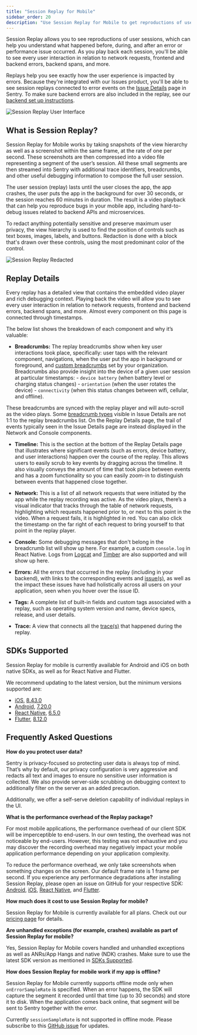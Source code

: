 ```yaml
---
title: "Session Replay for Mobile"
sidebar_order: 20
description: "Use Session Replay for Mobile to get reproductions of user sessions. You'll be able to repro issues faster and get a better understanding of user impact."
---
```


Session Replay allows you to see reproductions of user sessions, which can help you understand what happened before, during, and after an error or performance issue occurred. As you play back each session, you'll be able to see every user interaction in relation to network requests, frontend and backend errors, backend spans, and more.

Replays help you see exactly how the user experience is impacted by errors. Because they're integrated with our Issues product, you'll be able to see session replays connected to error events on the [Issue Details](/product/issues/issue-details/) page in Sentry. To make sure backend errors are also included in the replay, see our [backend set up instructions](/product/explore/session-replay/getting-started/#replays-for-backend-errors).

![Session Replay User Interface](./img/session-replay.png)

## What is Session Replay?

Session Replay for Mobile works by taking snapshots of the view hierarchy as well as a screenshot within the same frame, at the rate of one per second. These screenshots are then compressed into a video file representing a segment of the user’s session. All these small segments are then streamed into Sentry with additional trace identifiers, breadcrumbs, and other useful debugging information to compose the full user session.

The user session (replay) lasts until the user closes the app, the app crashes, the user puts the app in the background for over 30 seconds, or the session reaches 60 minutes in duration. The result is a video playback that can help you reproduce bugs in your mobile app, including hard-to-debug issues related to backend APIs and microservices.

To redact anything potentially sensitive and preserve maximum user privacy, the view hierarchy is used to find the position of controls such as text boxes, images, labels, and buttons. Redaction is done with a block that's drawn over these controls, using the most predominant color of the control.

![Session Replay Redacted](./img/session-replay-redacted.png)

## Replay Details

Every replay has a detailed view that contains the embedded video player and rich debugging context. Playing back the video will allow you to see every user interaction in relation to network requests, frontend and backend errors, backend spans, and more.  Almost every component on this page is connected through timestamps.

The below list shows the breakdown of each component and why it’s valuable:

- **Breadcrumbs:** The replay breadcrumbs show when key user interactions took place, specifically: user taps with the relevant component, navigations, when the user put the app in background or foreground, and [custom breadcrumbs](/product/sentry-basics/integrate-backend/configuration-options/#breadcrumbs) set by your organization. Breadcrumbs also provide insight into the device of a given user session at particular timestamps:
      - `device battery` (when battery level or charging status changes)
      - `orientation` (when the user rotates the device)
      - `connectivity` (when this status changes between wifi, cellular, and offline).

These breadcrumbs are synced with the replay player and will auto-scroll as the video plays. Some [breadcrumb types](/product/issues/issue-details/breadcrumbs/) visible in Issue Details are not 1:1 to the replay breadcrumbs list. On the Replay Details page, the trail of events typically seen in the Issue Details page are instead displayed in the Network and Console components.


- **Timeline:** This is the section at the bottom of the Replay Details page that illustrates where significant events (such as errors, device battery, and user interactions) happen over the course of the replay. This allows users to easily scrub to key events by dragging across the timeline. It also visually conveys the amount of time that took place between events and has a zoom functionality so you can easily zoom-in to distinguish between events that happened close together.

- **Network:** This is a list of all network requests that were initiated by the app while the replay recording was active. As the video plays, there’s a visual indicator that tracks through the table of network requests, highlighting which requests happened prior to, or next to this point in the video. When a request fails, it is highlighted in red. You can also click the timestamp on the far right of each request to bring yourself to that point in the replay player.

- **Console:** Some debugging messages that don't belong in the breadcrumb list will show up here. For example, a custom `console.log` in React Native. Logs from [Logcat](https://docs.sentry.io/platforms/android/integrations/logcat/) and [Timber](https://docs.sentry.io/platforms/android/integrations/timber/) are also supported and will show up here.

- **Errors:** All the errors that occurred in the replay (including in your backend), with links to the corresponding events and [issue(s)](/product/issues/issue-details/error-issues/), as well as the impact these issues have had holistically across all users on your application, seen when you hover over the issue ID.

- **Tags:** A complete list of built-in fields and custom tags associated with a replay, such as operating system version and name, device specs, release, and user details.

- **Trace:** A view that connects all the [trace(s)](/product/sentry-basics/tracing/distributed-tracing/#traces-transactions-and-spans) that happened during the replay.

## SDKs Supported

Session Replay for mobile is currently available for Android and iOS on both native SDKs, as well as for React Native and Flutter.

We recommend updating to the latest version, but the minimum versions supported are:

- [iOS](/platforms/apple/guides/ios/session-replay/), [8.43.0](https://github.com/getsentry/sentry-cocoa/releases)
- [Android](/platforms/android/session-replay/), [7.20.0](https://github.com/getsentry/sentry-java/releases)
- [React Native](/platforms/react-native/session-replay/), [6.5.0](https://github.com/getsentry/sentry-react-native/releases)
- [Flutter](/platforms/flutter/session-replay/), [8.12.0](https://github.com/getsentry/sentry-dart/releases)

## Frequently Asked Questions

**How do you protect user data?**

Sentry is privacy-focused so protecting user data is always top of mind. That’s why by default, our privacy configuration is very aggressive and redacts all text and images to ensure no sensitive user information is collected. We also provide server-side scrubbing on debugging context to additionally filter on the server as an added precaution.

Additionally, we offer a self-serve deletion capability of individual replays in the UI.

**What is the performance overhead of the Replay package?**

For most mobile applications, the performance overhead of our client SDK will be imperceptible to end-users. In our own testing, the overhead was not noticeable by end-users. However, this testing was not exhaustive and you may discover the recording overhead may negatively impact your mobile application performance depending on your application complexity.

To reduce the performance overhead, we only take screenshots when something changes on the screen. Our default frame rate is 1 frame per second.
If you experience any performance degradations after installing Session Replay, please open an issue on GitHub for your respective SDK: [Android](https://github.com/getsentry/sentry-java/issues/new/choose), [iOS](https://github.com/getsentry/sentry-cocoa/issues/new/choose), [React Native](https://github.com/getsentry/sentry-react-native/issues/new/choose), and [Flutter](https://github.com/getsentry/sentry-dart/issues/new/choose).

**How much does it cost to use Session Replay for mobile?**

Session Replay for Mobile is currently available for all plans. Check out our [pricing page](https://sentry.io/pricing/) for details.

**Are unhandled exceptions (for example, crashes) available as part of Session Replay for mobile?**

Yes, Session Replay for Mobile covers handled and unhandled exceptions as well as ANRs/App Hangs and native (NDK) crashes. Make sure to use the latest SDK version as mentioned in [SDKs Supported](#sdks-supported).

**How does Session Replay for mobile work if my app is offline?**

Session Replay for Mobile currently supports offline mode only when `onErrorSampleRate` is specified. When an error happens, the SDK will capture the segment it recorded until that time (up to 30 seconds) and store it to disk. When the application comes back online, that segment will be sent to Sentry together with the error.

Currently `sessionSampleRate` is not supported in offline mode. Please subscribe to this [GitHub issue](https://github.com/getsentry/sentry/issues/68287) for updates.
